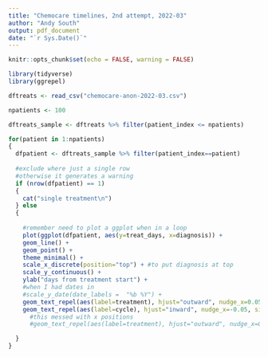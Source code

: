 ```yaml
---
title: "Chemocare timelines, 2nd attempt, 2022-03"
author: "Andy South"
output: pdf_document
date: "`r Sys.Date()`"
---
```


```r
knitr::opts_chunk$set(echo = FALSE, warning = FALSE)

library(tidyverse)
library(ggrepel)

```

```r

dftreats <- read_csv("chemocare-anon-2022-03.csv")


```

```r

npatients <- 100

dftreats_sample <- dftreats %>% filter(patient_index <= npatients)

for(patient in 1:npatients)
{
  dfpatient <- dftreats_sample %>% filter(patient_index==patient)
  
  #exclude where just a single row
  #otherwise it generates a warning
  if (nrow(dfpatient) == 1)
  {
    cat("single treatment\n")
  } else
  {
  
    #remember need to plot a ggplot when in a loop
    plot(ggplot(dfpatient, aes(y=treat_days, x=diagnosis)) + 
    geom_line() + 
    geom_point() + 
    theme_minimal() +
    scale_x_discrete(position="top") + #to put diagnosis at top
    scale_y_continuous() +
    ylab("days from treatment start") +
    #when I had dates in
    #scale_y_date(date_labels =  "%b %Y") +
    geom_text_repel(aes(label=treatment), hjust="outward", nudge_x=0.05, size=3 ) +
    geom_text_repel(aes(label=cycle), hjust="inward", nudge_x=-0.05, size=3 ))
      #this messed with x positions
      #geom_text_repel(aes(label=treatment), hjust="outward", nudge_x=0.05, size=3, direction="y" )

  }
}

```